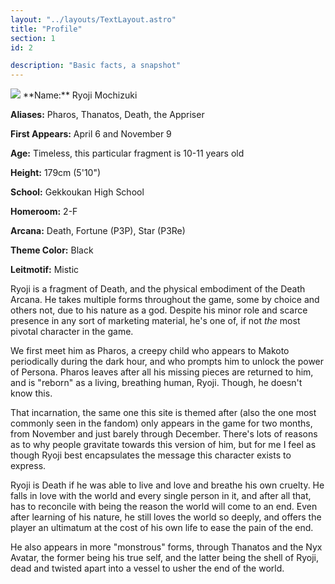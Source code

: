 ```yaml
---
layout: "../layouts/TextLayout.astro"
title: "Profile"
section: 1
id: 2

description: "Basic facts, a snapshot"
---
```

<div class="profile-box">
<img class="float-md-start mx-auto mx-md-3 d-block mb-4 mb-lg-0" src="/images/ryoji-profile-bust.jpg"/>
**Name:** Ryoji Mochizuki

**Aliases:** Pharos, Thanatos, Death, the Appriser

**First Appears:** April 6 and November 9

**Age:** Timeless, this particular fragment is 10-11 years old

**Height:** 179cm (5'10")

**School:** Gekkoukan High School

**Homeroom:** 2-F

**Arcana:** Death, Fortune (P3P), Star (P3Re)

**Theme Color:** Black

**Leitmotif:** Mistic
</div>

Ryoji is a fragment of Death, and the physical embodiment of the Death Arcana. He takes multiple forms throughout the game, some by choice and others not, due to his nature as a god. Despite his minor role and scarce presence in any sort of marketing material, he's one of, if not *the* most pivotal character in the game.

We first meet him as Pharos, a creepy child who appears to Makoto periodically during the dark hour, and who prompts him to unlock the power of Persona. Pharos leaves after all his missing pieces are returned to him, and is "reborn" as a living, breathing human, Ryoji. Though, he doesn't know this.

That incarnation, the same one this site is themed after (also the one most commonly seen in the fandom) only appears in the game for two months, from November and just barely through December. There's lots of reasons as to why people gravitate towards this version of him, but for me I feel as though Ryoji best encapsulates the message this character exists to express.

Ryoji is Death if he was able to live and love and breathe his own cruelty. He falls in love with the world and every single person in it, and after all that, has to reconcile with being the reason the world will come to an end. Even after learning of his nature, he still loves the world so deeply, and offers the player an ultimatum at the cost of his own life to ease the pain of the end.

He also appears in more "monstrous" forms, through Thanatos and the Nyx Avatar, the former being his true self, and the latter being the shell of Ryoji, dead and twisted apart into a vessel to usher the end of the world.
